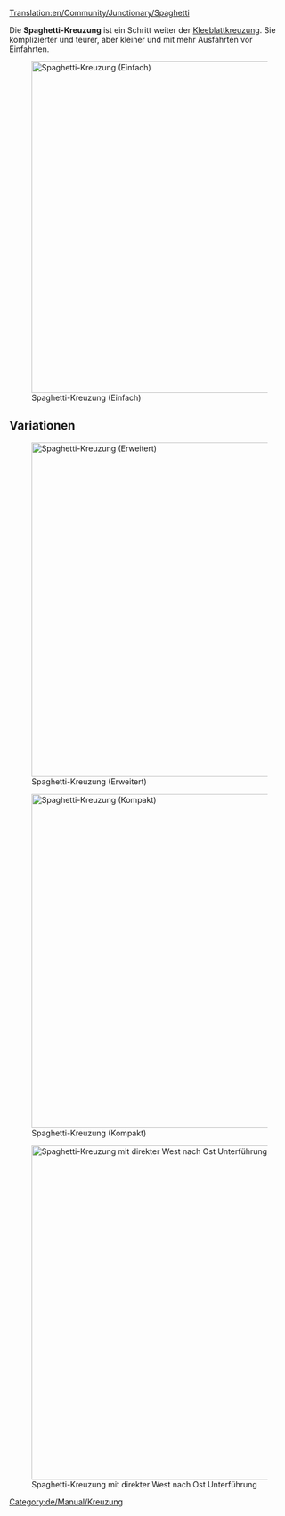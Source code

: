 [[Translation:en/Community/Junctionary/Spaghetti]]

{{de/Community/Junctionary/Kreuzungsmenü}}
Die '''Spaghetti-Kreuzung''' ist ein Schritt weiter der [[de/Community/Junctionary/Kleeblatt|Kleeblattkreuzung]]. Sie komplizierter und teurer, aber kleiner und mit mehr Ausfahrten vor Einfahrten.

[[File:en/Community/Junctionary/Spaghetti.png|none|thumb|595px|Spaghetti-Kreuzung (Einfach)]]

{{de/Community/Junctionary/Kreuzungskriterien|Teuer|3|1|0|1|1|1|1|0|0|2|0||Ausgefallene Züge blockieren nur Abbiegungen nach links auf der einen Achse.|
*Die Kreuzung kann viele Züge gleichzeitig handhaben.
*Funktioniert als U in 2 der 4 Richtungen.
*Ist sehr groß.
*Züge haben Ausfahrten vor Einfahrten auf einer Achse.
*Bau es so, dass dein längster Zug vollständig in eine Abbiegung passt ohne die Hauptstrecke dahinter zu blockieren.
*Fläche: 16 x 16
}}

==Variationen==
[[File:en/Community/Junctionary/Spaghetti 2.png|none|thumb|600px|Spaghetti-Kreuzung (Erweitert)]]

[[File:en/Community/Junctionary/Spaghetti compact.jpeg|none|thumb|600px|Spaghetti-Kreuzung (Kompakt)]]

[[File:en/Community/Junctionary/Altered spaghetti.png|none|thumb|600px|Spaghetti-Kreuzung mit direkter West nach Ost Unterführung]]

[[Category:de/Manual/Kreuzung]]